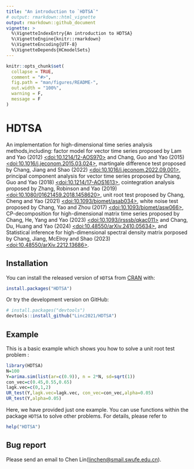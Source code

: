 ```yaml
---
title: "An introduction to `HDTSA`"
# output: rmarkdown::html_vignette
output: rmarkdown::github_document
vignette: >
  %\VignetteIndexEntry{An introduction to HDTSA}
  %\VignetteEngine{knitr::rmarkdown}
  %\VignetteEncoding{UTF-8}
  %\VignetteDepends{HCmodelSets}
---
```


<!-- README.md is generated from README.Rmd. Please edit that file -->

```r
knitr::opts_chunk$set(
  collapse = TRUE,
  comment = "#>",
  fig.path = "man/figures/README-",
  out.width = "100%",
  warning = F,
  message = F
)
```

# HDTSA

<!-- badges: start -->

<!-- badges: end -->

An implementation for high-dimensional time series analysis methods,including: factor model for vector time series proposed by Lam and Yao (2012) [<doi:10.1214/12-AOS970>](https://doi.org/10.1214/12-AOS970) and Chang, Guo and Yao (2015) [<doi:10.1016/j.jeconom.2015.03.024>](https://doi.org/10.1016/j.jeconom.2015.03.024), martingale difference test proposed by Chang, Jiang and Shao (2022) [<doi:10.1016/j.jeconom.2022.09.001>](https://doi.org/10.1016/j.jeconom.2022.09.001), principal component analysis for vector time series proposed by Chang, Guo and Yao (2018) [<doi:10.1214/17-AOS1613>](https://doi.org/10.1214/17-AOS1613), cointegration analysis proposed by Zhang, Robinson and Yao (2019) [<doi:10.1080/01621459.2018.1458620>](https://doi.org/10.1080/01621459.2018.1458620), unit root test proposed by Chang, Cheng and Yao (2021) [<doi:10.1093/biomet/asab034>](https://doi.org/10.1093/biomet/asab034), white noise test proposed by Chang, Yao and Zhou (2017) [<doi:10.1093/biomet/asw066>](https://doi.org/10.1093/biomet/asw066), CP-decomposition for high-dimensional matrix time series proposed by Chang, He, Yang and Yao (2023) [<doi:10.1093/jrsssb/qkac011>](https://doi.org/10.1093/jrsssb/qkac011) and Chang, Du, Huang and Yao (2024) [<doi:10.48550/arXiv.2410.05634>](https://doi.org/10.48550/arXiv.2410.05634), and Statistical inference for high-dimensional spectral density matrix porposed by Chang, Jiang, McElroy and Shao (2023) [<doi:10.48550/arXiv.2212.13686>](https://doi.org/10.48550/arXiv.2212.13686).

## Installation

You can install the released version of `HDTSA` from [CRAN](https://CRAN.R-project.org) with:

``` r
install.packages("HDTSA")
```

Or try the development version on GitHub:

``` r
# install.packages("devtools")
devtools::install_github("Linc2021/HDTSA")
```

## Example

This is a basic example which shows you how to solve a unit root test problem :

```r
library(HDTSA)
N=100
Y=arima.sim(list(ar=c(0.9)), n = 2*N, sd=sqrt(1))
con_vec=c(0.45,0.55,0.65)
lagk.vec=c(0,1,2)
UR_test(Y,lagk.vec=lagk.vec, con_vec=con_vec,alpha=0.05)
UR_test(Y,alpha=0.05)
```

Here, we have provided just one example. You can use functions within the package `HDTSA` to solve other problems. For details, please refer to

``` r
help("HDTSA")
```

## Bug report

Please send an email to Chen Lin([linchen\@smail.swufe.edu.cn](mailto:linchen@smail.swufe.edu.cn){.email}).
